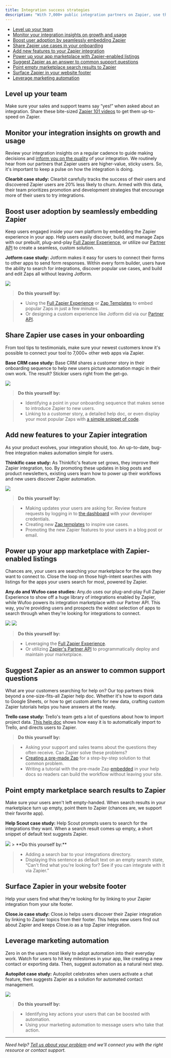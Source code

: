 ```yaml
---
title: Integration success strategies
description: "With 7,000+ public integration partners on Zapier, use these 10 tried-and-true tactics from our top partners to skyrocket your growth and earn you more [benefits from the Partner Program](https://zapier.com/developer-platform/partner-program)."
---
```


*   [Level up your team](#tip-1-level-up-your-team)
*   [Monitor your integration insights on growth and usage](#tip-2-monitor-your-integration-insights-on-growth-and-usage)
*   [Boost user adoption by seamlessly embedding Zapier](#tip-3-boost-user-adoption-by-seamlessly-embedding-zapier)
*   [Share Zapier use cases in your onboarding](#tip-4-share-zapier-use-cases-in-your-onboarding)
*   [Add new features to your Zapier integration](#tip-5-add-new-features-to-your-zapier-integration)
*   [Power up your app marketplace with Zapier-enabled listings](#tip-6-power-up-your-app-marketplace-with-zapier-enabled-listings)
*   [Suggest Zapier as an answer to common support questions](#tip-7-suggest-zapier-as-an-answer-to-common-support-questions)
*   [Point empty marketplace search results to Zapier](#tip-8-point-empty-marketplace-search-results-to-zapier)
*   [Surface Zapier in your website footer](#tip-9-surface-zapier-in-your-website-footer)
*   [Leverage marketing automation](#tip-10-leverage-marketing-automation)

## Level up your team

Make sure your sales and support teams say “yes!” when asked about an integration. Share these bite-sized [Zapier 101 videos](https://learn.zapier.com/) to get them up-to-speed on Zapier.

## Monitor your integration insights on growth and usage

Review your integration insights on a regular cadence to guide making decisions and [inform you on the quality](/platform/manage/integration-insights) of your integration. We routinely hear from our partners that Zapier users are higher-value, sticky users. So, it's important to keep a pulse on how the integration is doing.

**Clearbit case study:** Clearbit carefully tracks the success of their users and discovered Zapier users are 20% less likely to churn. Armed with this data, their team prioritizes promotion and development strategies that encourage more of their users to try integrations.

## Boost user adoption by seamlessly embedding Zapier

Keep users engaged inside your own platform by embedding the Zapier experience in your app. Help users easily discover, build, and manage Zaps with our prebuilt, plug-and-play [Full Zapier Experience](https://platform.zapier.com/embed/full-zapier-experience), or utilize our [Partner API](https://platform.zapier.com/embed/partner-api) to create a seamless, custom solution.

**Jotform case study:** Jotform makes it easy for users to connect their forms to other apps to send form responses. Within every form builder, users have the ability to search for integrations, discover popular use cases, and build and edit Zaps all without leaving Jotform.

<Frame>
  <img src="https://cdn.zappy.app/bc91c44477f97c9f7104b9ca690cd7cf.gif"/>
</Frame>

> **Do this yourself by:**

> *   Using the [Full Zapier Experience](https://platform.zapier.com/embed/full-zapier-experience) or [Zap Templates](https://platform.zapier.com/embed/zap-templates) to embed popular Zaps in just a few minutes.
> *   Or designing a custom experience like Jotform did via our [Partner API](https://platform.zapier.com/embed/partner-api).

## Share Zapier use cases in your onboarding

From tool tips to testimonials, make sure your newest customers know it's possible to connect your tool to 7,000+ other web apps via Zapier.

**Base CRM case study:** Base CRM shares a customer story in their onboarding sequence to help new users picture automation magic in their own work. The result? Stickier users right from the get-go.
<Frame>
  <img src="/images/9b1c3ac4d870456e5f4ceedc85159878.png"/>
</Frame>

> **Do this yourself by:**

> *   Identifying a point in your onboarding sequence that makes sense to introduce Zapier to new users.
> *   Linking to a customer story, a detailed help doc, or even display your most popular Zaps with [a simple snippet of code](https://platform.zapier.com/embed/zap-templates).

## Add new features to your Zapier integration

As your product evolves, your integration should, too. An up-to-date, bug-free integration makes automation simple for users.

**Thinkific case study:** As Thinkific's feature set grows, they improve their Zapier integration, too. By promoting these updates in blog posts and product newsletters, existing users learn how to power up their workflows and new users discover Zapier automation.
<Frame>
  <img src="/images/945be106295dfa438f9479275f492eff.png"/>
</Frame>

> **Do this yourself by:**

> *   Making updates your users are asking for. Review feature requests by logging in to [the dashboard](https://developer.zapier.com/) with your developer credentials.
> *   Creating new [Zap templates](https://developer.zapier.com/zap-templates) to inspire use cases.
> *   Promoting the new Zapier features to your users in a blog post or email.

## Power up your app marketplace with Zapier-enabled listings

Chances are, your users are searching your marketplace for the apps they want to connect to. Close the loop on those high-intent searches with listings for the apps your users search for most, powered by Zapier.

**Any.do and Wufoo case studies:** Any.do uses our plug-and-play Full Zapier Experience to show off a huge library of integrations enabled by Zapier, while Wufoo powers its integration marketplace with our Partner API. This way, you're providing users and prospects the widest selection of apps to search through when they're looking for integrations to connect.
<Frame>
  <img src="https://cdn.zappy.app/1ba8ac90ca98401b0234f04ee188e8fd.gif"/>
</Frame>

<Frame>
  <img src="https://cdn.zappy.app/5771591ec4d63017651c1b62849a0778.png"/>
</Frame>

> **Do this yourself by:**

> *   Leveraging the [Full Zapier Experience](https://platform.zapier.com/embed/full-zapier-experience).
> *   Or utilizing [Zapier's Partner API](https://platform.zapier.com/embed/partner-api) to programmatically deploy and maintain your marketplace.

## Suggest Zapier as an answer to common support questions

What are your customers searching for help on? Our top partners think beyond a one-size-fits-all Zapier help doc. Whether it's how to export data to Google Sheets, or how to get custom alerts for new data, crafting custom Zapier tutorials helps you have answers at the ready.

**Trello case study:** Trello's team gets a lot of questions about how to import project data. [This help doc](https://help.trello.com/article/751-importing-data-into-trello) shows how easy it is to automatically import to Trello, and directs users to Zapier.

> **Do this yourself by:**

> *   Asking your support and sales teams about the questions they often receive. Can Zapier solve these problems?
> *   [Creating a pre-made Zap](/platform/publish/zap-templates) for a step-by-step solution to that common problem.
> *   Writing a tutorial with the pre-made Zap [embedded](https://platform.zapier.com/embed/zap-templates) in your help docs so readers can build the workflow without leaving your site.

## Point empty marketplace search results to Zapier

Make sure your users aren't left empty-handed. When search results in your marketplace turn up empty, point them to Zapier (chances are, we support their favorite app).

**Help Scout case study:** Help Scout prompts users to search for the integrations they want. When a search result comes up empty, a short snippet of default text suggests Zapier.
<Frame>
  <img src="/images/c6e2f18f1054a28e75a975cd9c3f99f8.png"/>
</Frame>
> **Do this yourself by:**

> *   Adding a search bar to your integrations directory.
> *   Displaying this sentence as default text on an empty search state, “Can't find what you're looking for? See if you can integrate with it via Zapier.”

## Surface Zapier in your website footer

Help your users find what they're looking for by linking to your Zapier integration from your site footer.

**Close.io case study:** Close.io helps users discover their Zapier integration by linking to Zapier topics from their footer. This helps new users find out about Zapier and keeps Close.io as a top Zapier integration.

## Leverage marketing automation

Zero in on the users most likely to adopt automation into their everyday work. Watch for users to hit key milestones in your app, like creating a new contact or exporting data. Then, suggest automation as a natural next step.

**Autopilot case study:** Autopilot celebrates when users activate a chat feature, then suggests Zapier as a solution for automated contact management.
<Frame>
  <img src="/images/5a6b1f983bc431286a2e1501b50a8257.png"/>
</Frame>

> **Do this yourself by:**

> *   Identifying key actions your users that can be boosted with automation.
> *   Using your marketing automation to message users who take that action.

- - -

_Need help? [Tell us about your problem](https://developer.zapier.com/contact) and we'll connect you with the right resource or contact support._
